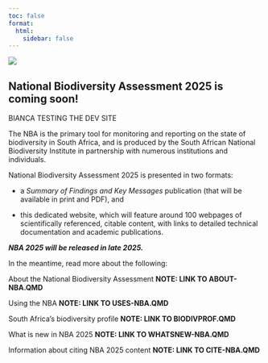 ```yaml
---
toc: false
format:
  html:
    sidebar: false
---
```


![](imgs/nba-banner.jpg)

## National Biodiversity Assessment 2025 is coming soon! {#summary}

BIANCA TESTING THE DEV SITE

The NBA is the primary tool for monitoring and reporting on the state of biodiversity in South Africa, and is produced by the South African National Biodiversity Institute in partnership with numerous institutions and individuals.

National Biodiversity Assessment 2025 is presented in two formats:

-   a *Summary of Findings and Key Messages* publication (that will be available in print and PDF), and

-   this dedicated website, which will feature around 100 webpages of scientifically referenced, citable content, with links to detailed technical documentation and academic publications.

***NBA 2025 will be released in late 2025.***

In the meantime, read more about the following:

About the National Biodiversity Assessment **NOTE: LINK TO ABOUT-NBA.QMD**

Using the NBA **NOTE: LINK TO USES-NBA.QMD**

South Africa's biodiversity profile **NOTE: LINK TO BIODIVPROF.QMD**

What is new in NBA 2025 **NOTE: LINK TO WHATSNEW-NBA.QMD**

Information about citing NBA 2025 content **NOTE: LINK TO CITE-NBA.QMD**
